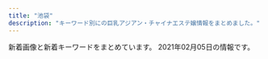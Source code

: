```yaml
---
title: "池袋"
description: "キーワード別にの巨乳アジアン・チャイナエステ嬢情報をまとめました。"
---
```


新着画像と新着キーワードをまとめています。
2021年02月05日の情報です。

<DmmAffiliateIns />
<KeywordTable
  shops={
    [
    {
        "keywords": {
            "83": 3,
            "86": 1,
            "82": 1,
            "85": 2,
            "84": 2,
            "88": 1,
            "C": 19,
            "87": 1
        },
        "name": "\u30a2\u30ef\u56fd\u515a",
        "url": "http://awakoku.net/",
        "img_links": [
            "http://awakoku.net/girls/mina2.jpg",
            "http://awakoku.net/girls/nagisa2.jpg",
            "http://awakoku.net/girls/misaki2.jpg",
            "http://awakoku.net/girls/misaki1.jpg",
            "http://awakoku.net/girls/yumi.jpg",
            "http://awakoku.net/image/pickup.jpg",
            "http://awakoku.net/girls/yuri1.jpg",
            "http://awakoku.net/girls/kana2.jpg",
            "http://awakoku.net/girls/yuri2.jpg",
            "http://awakoku.net/girls/hana1.jpg",
            "http://awakoku.net/girls/noimage.jpg",
            "http://awakoku.net/girls/nana2.jpg",
            "http://awakoku.net/girls/mina1.jpg",
            "http://awakoku.net/girls/nagisa1.jpg",
            "http://awakoku.net/girls/nana1.jpg",
            "http://awakoku.net/girls/kana1.jpg",
            "http://manpuku-web2.sakura.ne.jp/awakoku/image/header.jpg",
            "http://awakoku.net/girls/hana2.jpg",
            "http://awakoku.net/girls/ami1.jpg"
        ],
        "station": "JR\u6c60\u888b\u99c5\u897f\u53e3"
    },
    {
        "keywords": {
            "86": 7,
            "88": 2,
            "D": 7,
            "84": 1,
            "87": 8,
            "C": 10
        },
        "url": "http://es-manzokudou.com/",
        "img_links": [
            "http://es-manzokudou.com/images/index_30.jpg",
            "http://es-manzokudou.com/images/index_06.jpg",
            "http://es-manzokudou.com/images/info_05.png",
            "http://es-manzokudou.com/uploads/13ab049cc45dea80b43d33b6b7108f00.jpg",
            "http://es-manzokudou.com/uploads/275d5f397baa63db8424c86d5d6237cf.jpg",
            "http://es-manzokudou.com/images/interior_10.jpg",
            "http://es-manzokudou.com/images/service_09.jpg",
            "http://es-manzokudou.com/images/index_27.jpg",
            "http://es-manzokudou.com/images/index_21.jpg",
            "http://es-manzokudou.com/images/index_13.jpg",
            "http://es-manzokudou.com/uploads/7b043aa15c9a9920550a2b92ec6be546.jpg",
            "http://es-manzokudou.com/images/index_28.jpg",
            "http://es-manzokudou.com/uploads/f66d763bd48ac5f51969e4311ac7af5c.jpg",
            "http://es-manzokudou.com/images/girls_11.jpg",
            "http://es-manzokudou.com/uploads/de54f16df04e0df8ae07ab990b8c9fd2.jpg",
            "http://es-manzokudou.com/uploads/b7f36d45469210b381ecb79a0e05a347.jpg",
            "http://es-manzokudou.com/uploads/8a1fb58d0b110680c2356994ca8efb25.jpg",
            "http://es-manzokudou.com/uploads/dedff2c11ab7aaa841a9cf2747a8406c.jpg",
            "http://es-manzokudou.com/uploads/200f500725d3f15233d981ad9b5e6b9a.jpg",
            "http://es-manzokudou.com/uploads/62c2e989f1be95fc8e01be85b464d514.jpg",
            "http://es-manzokudou.com/images/index_04.jpg",
            "http://es-manzokudou.com/images/index_19.jpg",
            "http://es-manzokudou.com/uploads/0796672f7c59948334658998a3c55cdb.jpg",
            "http://es-manzokudou.com/images/info_09.png",
            "http://es-manzokudou.com/uploads/36735dc9d436a790f344c57635a3a44f.jpg",
            "http://es-manzokudou.com/images/index_23.jpg",
            "http://es-manzokudou.com/uploads/848e0db3804d1d3c823537204d67f5aa.jpg",
            "http://es-manzokudou.com/images/info_01.png",
            "http://es-manzokudou.com/uploads/da9811a4171f2ec42d7c9a8567e79d8c.jpg",
            "http://es-manzokudou.com/uploads/d89fe15ae91cbe6757df76651ba2bafb.jpg",
            "http://es-manzokudou.com/uploads/59a8a61377564fb64b48427e84e4243f.jpg",
            "http://es-manzokudou.com/uploads/6eeb47bf176bb33d310cc4b85e6877cd.jpg",
            "http://es-manzokudou.com/images/index_05.jpg",
            "http://es-manzokudou.com/uploads/9f77b9b12f9cf11fcb013974ba368064.jpg",
            "http://es-manzokudou.com/uploads/1e5aff376576a255098bc7597386a028.jpg",
            "http://es-manzokudou.com/uploads/8ec0af3b4889c07ab76ccbed51b2b813.jpg",
            "http://es-manzokudou.com/images/index_16.jpg",
            "http://es-manzokudou.com/uploads/0d826c16062de1388c242e2f77eb7cd6.jpg",
            "http://es-manzokudou.com/images/info_02.png",
            "http://es-manzokudou.com/images/index_07.jpg",
            "http://es-manzokudou.com/uploads/0b1795e88117182a477ab05f88143541.jpg",
            "http://www.cmfm2.jp/images/over_thumb_l.png",
            "http://es-manzokudou.com/uploads/ce9c20b274548d8d7fc88ffba3feb6b8.jpg",
            "http://es-manzokudou.com/uploads/e29aa67ee54566513e4e34114bfdc7b9.jpg",
            "http://es-manzokudou.com/uploads/d0fdd8f6b16eaf7d5013c7d285fed2e3.jpg",
            "http://es-manzokudou.com/images/link_09.jpg",
            "http://es-manzokudou.com/images/info_04.png",
            "http://es-manzokudou.com/images/index_09.jpg",
            "http://es-manzokudou.com/uploads/6d01aeb80d9d599f91829439c8d1cce9.jpg",
            "http://es-manzokudou.com/images/index_22.jpg",
            "http://es-manzokudou.com/images/interior_09.jpg",
            "http://es-manzokudou.com/images/index_31.jpg",
            "http://es-manzokudou.com/uploads/4a9bc6863322924a09070162269c7415.jpg",
            "http://es-manzokudou.com/images/index_24.jpg",
            "http://es-manzokudou.com/uploads/33e3f16ac4ad0cce4991bcbf73f4ed57.jpg",
            "http://es-manzokudou.com/images/index_03.jpg",
            "http://es-manzokudou.com/images/index_11.jpg",
            "http://es-manzokudou.com/images/service_10.jpg",
            "http://es-manzokudou.com/uploads/e0558d7d118d3983ed620237423a6a17.jpg",
            "http://es-manzokudou.com/uploads/4638ddb6f986a671b148647ba616100a.jpg",
            "http://es-manzokudou.com/uploads/40fc21d31595f51aaf89793b1f68617b.jpg",
            "http://es-manzokudou.com/uploads/c7f77c3ead6ef13dab668a39ed78609c.jpg",
            "http://es-manzokudou.com/uploads/efbc511fca65f9baeae51ee52426cc0e.jpg",
            "http://es-manzokudou.com/images/index_14.jpg",
            "http://es-manzokudou.com/images/info_07.png",
            "http://es-manzokudou.com/uploads/c92c85411d427aeda4e82379f413bfc5.jpg",
            "http://es-manzokudou.com/images/girls_09.jpg",
            "http://es-manzokudou.com/images/index_29.jpg",
            "http://es-manzokudou.com/images/index_15.jpg",
            "http://es-manzokudou.com/images/index_17.jpg",
            "http://es-manzokudou.com/uploads/88aa8f906b0332cb40ad4429c8e7b758.jpg",
            "http://es-manzokudou.com/uploads/7284e4ffc051cbb8c074a8c30390ce68.jpg",
            "http://es-manzokudou.com/images/index_02.jpg",
            "http://es-manzokudou.com/uploads/209ba11412c2c128b5dfbdb8cfef6faa.jpg",
            "http://es-manzokudou.com/images/index_01.jpg",
            "http://es-manzokudou.com/uploads/801bf12e5eb5d7775a0d06c4314059a8.jpg",
            "http://es-manzokudou.com/images/index_08.jpg",
            "http://es-manzokudou.com/uploads/356177edff3d3b7efc4a77022debc8aa.jpg",
            "http://es-manzokudou.com/uploads/b3126b220ec550d17cf3d4ceaa0d5f91.jpg",
            "http://es-manzokudou.com/uploads/d71f74498ca17396d022ba9a4df966f3.jpg"
        ],
        "station": "JR\u6c60\u888b\u99c5\u6771\u53e3",
        "name": "\u6e80\u8db3\u5802"
    },
    {
        "keywords": {
            "86": 14,
            "87": 8,
            "E": 3,
            "C": 25,
            "D": 11
        },
        "img_links": [
            "http://www.yurari-massage.work/img/m50.jpg",
            "http://www.yurari-massage.work/img/st25.jpg",
            "http://www.yurari-massage.work/img/m30.jpg",
            "http://www.yurari-massage.work/img/st07.jpg",
            "http://www.yurari-massage.work/img/r9.jpg",
            "http://www.yurari-massage.work/img/m4.jpg",
            "http://www.yurari-massage.work/img/m60.jpg",
            "http://www.yurari-massage.work/img/st11.jpg",
            "http://www.yurari-massage.work/img/m20.jpg",
            "http://www.yurari-massage.work/img/sta21.jpg",
            "http://www.yurari-massage.work/img/sta25.jpg",
            "http://www.yurari-massage.work/img/m10.jpg",
            "http://www.yurari-massage.work/img/m6.jpg",
            "http://www.yurari-massage.work/img/st026.jpg",
            "http://www.yurari-massage.work/img/m5.jpg",
            "http://www.yurari-massage.work/img/sta4.jpg",
            "http://www.yurari-massage.work/img/sta27.jpg",
            "http://www.yurari-massage.work/img/sta7.jpg",
            "http://www.yurari-massage.work/img/sta22.jpg",
            "http://www.yurari-massage.work/img/m1.jpg",
            "http://www.yurari-massage.work/img/st27.jpg",
            "http://www.yurari-massage.work/img/mobile.png",
            "http://www.yurari-massage.work/img/st021.jpg",
            "http://www.yurari-massage.work/img/st22.jpg",
            "http://www.yurari-massage.work/img/st4.jpg",
            "http://www.yurari-massage.work/img/m3.jpg",
            "http://www.yurari-massage.work/img/nos.jpg",
            "http://www.yurari-massage.work/img/st19.jpg",
            "http://www.yurari-massage.work/img/sta26.jpg",
            "http://www.yurari-massage.work/img/m2.jpg",
            "http://www.yurari-massage.work/img/st022.jpg",
            "http://www.yurari-massage.work/img/m40.jpg",
            "http://www.yurari-massage.work/img/st21.jpg",
            "http://www.yurari-massage.work/img/st027.jpg",
            "http://www.yurari-massage.work/img/head.jpg",
            "http://www.yurari-massage.work/img/campian.jpg",
            "http://www.yurari-massage.work/img/st26.jpg",
            "http://www.yurari-massage.work/img/st7.jpg",
            "http://www.yurari-massage.work/img/st17.jpg",
            "http://www.yurari-massage.work/img/st017.jpg"
        ],
        "name": "\u3086\u3089\u308a",
        "url": "http://www.yurari-massage.work/",
        "station": "JR\u6c60\u888b\u99c5\u897f\u53e3(\u5317)"
    },
    {
        "station": "JR\u6c60\u888b\u99c5\u6771\u53e3",
        "img_links": [
            "http://hanamizuki.jpn.cm/images/s_news.png",
            "http://hanamizuki.jpn.cm/photos/sites/43/2017/11/2017110204162215.jpg",
            "http://hanamizuki.jpn.cm/photos/sites/43/2019/12/2019122511054178.jpg",
            "http://hanamizuki.jpn.cm/images/room3.jpg",
            "http://hanamizuki.jpn.cm/images/room4.jpg",
            "http://hanamizuki.jpn.cm/photos/sites/43/2019/12/2019122511054726.jpg",
            "http://hanamizuki.jpn.cm/images/room2.jpg",
            "http://hanamizuki.jpn.cm/images/room1.jpg",
            "http://hanamizuki.jpn.cm/images/top.png",
            "http://hanamizuki.jpn.cm/images/mobile.png",
            "http://hanamizuki.jpn.cm/images/nbj2.jpg",
            "http://hanamizuki.jpn.cm/images/s_link.png",
            "http://hanamizuki.jpn.cm/images/s_staff.png",
            "http://hanamizuki.jpn.cm/photos/sites/43/2017/11/2017110204161468.jpg",
            "http://hanamizuki.jpn.cm/photos/sites/43/2021/02/2021020211590282.jpg"
        ],
        "keywords": {
            "E": 1,
            "95": 1,
            "H": 2,
            "88": 1,
            "90": 1
        },
        "name": "\u6c34\u6728\u82b1",
        "url": "http://hanamizuki.jpn.cm/"
    },
    {
        "keywords": {},
        "url": "http://whitelover.jpest.net/",
        "name": "\u767d\u3044\u604b\u4eba",
        "img_links": [
            "http://whitelover.jpest.net/uploads//sites/32/2020/12/g2-1.jpg",
            "http://whitelover.jpest.net/uploads//sites/32/2021/01/g3.jpg",
            "http://whitelover.jpest.net/uploads//sites/32/2020/12/g3.jpg",
            "http://whitelover.jpest.net/uploads//sites/32/2020/11/01-1.png",
            "http://whitelover.jpest.net/uploads//sites/32/2020/12/g1.jpg",
            "http://whitelover.jpest.net/uploads//sites/32/2020/11/g1.jpg",
            "http://whitelover.jpest.net/uploads//sites/32/2020/12/g2.jpg",
            "http://whitelover.jpest.net/uploads//sites/32/2020/11/g12.jpg",
            "http://whitelover.jpest.net/uploads//sites/32/2021/01/01-1.jpg",
            "http://whitelover.jpest.net/uploads//sites/32/2020/11/02-1.png",
            "http://whitelover.jpest.net/uploads//sites/32/2021/01/02-1.jpg",
            "http://whitelover.jpest.net/uploads//sites/32/2020/12/g3-1.jpg",
            "http://whitelover.jpest.net/uploads//sites/32/elementor/thumbs/01-1-p1ogql08wi32xlzx2z4yycyqzu4tw84phvnu1lboi8.jpg"
        ],
        "station": "JR\u6c60\u888b\u99c5\u897f\u53e3"
    },
    {
        "url": "http://c-sun2.com/",
        "name": "\u30b9\u30a4\u30fc\u30c8\u30de\u30c3\u30c8",
        "station": "JR\u6c60\u888b\u99c5\u897f\u53e3",
        "keywords": {
            "85": 4,
            "84": 8,
            "83": 10,
            "82": 10,
            "81": 4
        },
        "img_links": [
            "http://c-sun2.com/image/cast/cast_360_2_l.jpg",
            "http://c-sun2.com/img/icon/new.png",
            "http://c-sun2.com/image/cast/cast_466_1_l.jpg",
            "http://c-sun2.com/image/cast/cast_362_2_l.jpg",
            "http://c-sun2.com/image/cast/cast_534_1_l.jpg",
            "http://c-sun2.com/img/topbar_osusume.png",
            "http://c-sun2.com/image/cast/cast_453_2_l.jpg",
            "http://c-sun2.com/image/cast/cast_496_2_l.jpg",
            "http://c-sun2.com/img/header.jpg",
            "http://c-sun2.com/image/cast/cast_390_2_l.jpg",
            "http://c-sun2.com/image/cast/cast_393_1_l.jpg",
            "http://c-sun2.com/image/cast/cast_390_1_l.jpg",
            "http://c-sun2.com/image/cast/cast_326_2_l.jpg",
            "http://c-sun2.com/image/cast/cast_453_1_l.jpg",
            "http://c-sun2.com/image/cast/cast_357_2_l.jpg",
            "http://c-sun2.com/image/shame/192_1_l.jpg",
            "http://c-sun2.com/image/cast/cast_357_1_l.jpg",
            "http://c-sun2.com/image/cast/cast_492_2_l.jpg",
            "http://c-sun2.com/image/cast/cast_466_2_l.jpg",
            "http://c-sun2.com/image/cast/cast_524_2_l.jpg",
            "http://c-sun2.com/image/cast/cast_484_2_l.jpg",
            "http://c-sun2.com/image/cast/cast_471_2_l.jpg",
            "http://c-sun2.com/image/cast/cast_471_1_l.jpg",
            "http://c-sun2.com/image/cast/cast_492_1_l.jpg",
            "http://c-sun2.com/image/cast/cast_393_2_l.jpg",
            "http://c-sun2.com/image/cast/cast_534_2_l.jpg",
            "http://c-sun2.com/img/event/camp3.jpg",
            "http://c-sun2.com/image/cast/cast_360_1_l.jpg",
            "http://c-sun2.com/image/cast/cast_484_1_l.jpg",
            "http://c-sun2.com/image/cast/cast_362_1_l.jpg",
            "http://c-sun2.com/image/cast/cast_473_1_l.jpg",
            "http://c-sun2.com/image/cast/cast_485_2_l.jpg",
            "http://c-sun2.com/img/bar_profile.png",
            "http://c-sun2.com/image/cast/cast_326_1_l.jpg",
            "http://c-sun2.com/image/cast/cast_533_2_l.jpg",
            "http://c-sun2.com/img/bar_grallery.png",
            "http://c-sun2.com/img/bar_therapist.png",
            "http://c-sun2.com/image/cast/cast_524_1_l.jpg",
            "http://c-sun2.com/image/cast/cast_473_2_l.jpg",
            "http://c-sun2.com/image/cast/cast_580_1_l.jpg",
            "http://c-sun2.com/image/cast/cast_496_1_l.jpg",
            "http://c-sun2.com/img/topbar_camp.png",
            "http://c-sun2.com/image/cast/cast_485_1_l.jpg",
            "http://c-sun2.com/img/topbar_news.png",
            "http://c-sun2.com/image/cast/cast_533_1_l.jpg"
        ]
    },
    {
        "img_links": [
            "http://monaliza.xyz/images/index_c3.jpg",
            "http://monaliza.xyz/images/mobile.jpg",
            "http://monaliza.xyz/images/r02.jpg",
            "http://monaliza.xyz/images/aoyi.jpg",
            "http://monaliza.xyz/images/r01.jpg",
            "http://monaliza.xyz/images/gallery_image01b.jpg",
            "http://monaliza.xyz/images/r03.jpg",
            "http://monaliza.xyz/images/top.jpg",
            "http://monaliza.xyz/images/index_c1.jpg",
            "http://monaliza.xyz/images/g7.jpg",
            "http://monaliza.xyz/images/index_c2.jpg",
            "http://monaliza.xyz/images/g6.jpg",
            "http://monaliza.xyz/images/g4.jpg",
            "http://monaliza.xyz/images/yuki.jpg",
            "http://monaliza.xyz/images/r04.jpg"
        ],
        "station": "JR\u6c60\u888b\u99c5\u897f\u53e3",
        "name": "MONA\u30fbLIZA \u30e2\u30ca\u30fb\u30ea\u30b6",
        "url": "http://monaliza.xyz/",
        "keywords": {
            "C": 8
        }
    },
    {
        "name": "New RELAX TIME",
        "station": "JR\u6c60\u888b\u99c5\u897f\u53e3(\u5317)",
        "url": "https://www.relax-es.net/",
        "keywords": {
            "D": 64,
            "F": 41,
            "E": 87,
            "89": 72,
            "87": 31,
            "C": 34,
            "90": 13,
            "88": 78
        },
        "img_links": [
            "https://www.relax-es.net/w160-p400/img/uploadfile/imgpc01601602890.jpg",
            "https://www.relax-es.net/img/icon/new.png",
            "https://www.relax-es.net/img/uploadfile/imgpc01601602970.jpg",
            "https://www.relax-es.net/w160-p400/img/uploadfile/imgpc01601602970.jpg",
            "https://www.relax-es.net/img/uploadfile/imgpc01608535915.jpg",
            "https://www.relax-es.net/img/num1.png",
            "https://www.relax-es.net/img/syscard.png",
            "https://www.relax-es.net/w160-p400/img/uploadfile/imgpc01601602188.jpg",
            "https://www.relax-es.net/img/uploadfile/imgpc01601942092.jpg",
            "https://www.relax-es.net/img/uploadfile/imgpc01601601975.jpg",
            "https://www.relax-es.net/img/num5.png",
            "https://www.relax-es.net/img/uploadfile/imgpc01608535783.jpg",
            "https://www.relax-es.net/img/bana07.jpg",
            "https://www.relax-es.net/img/uploadfile/imgpc01601602890.jpg",
            "https://www.relax-es.net/w160-p400/img/uploadfile/imgpc01601942105.jpg",
            "https://www.relax-es.net/img/uploadfile/imgpc01601942165.jpg",
            "https://www.relax-es.net/w160-p400/img/uploadfile/imgpc01601602761.jpg",
            "https://www.relax-es.net/w200-p300/img/uploadfile/imgpc01601602269.jpg",
            "https://www.relax-es.net/w160-p400/img/uploadfile/imgpc01608535716.jpg",
            "https://www.relax-es.net/img/num3.png",
            "https://www.relax-es.net/img/uploadfile/img_1601600792.jpg",
            "https://www.relax-es.net/img/num4.png",
            "https://www.relax-es.net/w230-p230/img/uploadfile/img_1601600792.jpg",
            "https://www.relax-es.net/w160-p400/img/uploadfile/imgpc01601602443.jpg",
            "https://www.relax-es.net/w160-p400/img/uploadfile/imgpc01601602326.jpg",
            "https://www.relax-es.net/w160-p400/img/uploadfile/imgpc01608535915.jpg",
            "https://www.relax-es.net/img/uploadfile/imgpc01601602761.jpg",
            "https://www.relax-es.net/img/companioncoment.png",
            "https://www.relax-es.net/img/kantan.jpg",
            "https://www.relax-es.net/w200-p300/img/uploadfile/imgpc01601601781.jpg",
            "https://www.relax-es.net/w160-p400/img/uploadfile/imgpc01601602269.jpg",
            "https://www.relax-es.net/img/bana04.jpg",
            "https://www.relax-es.net/w160-p400/img/uploadfile/imgpc01601603008.jpg",
            "https://www.relax-es.net/w160-p400/img/uploadfile/imgpc01608535826.jpg",
            "https://www.relax-es.net/w200-p300/img/uploadfile/imgpc01601602188.jpg",
            "https://www.relax-es.net/img/bana10.jpg",
            "https://www.relax-es.net/w160-p400/img/uploadfile/imgpc01601602016.jpg",
            "https://www.relax-es.net/w200-p300/img/uploadfile/imgpc01608535915.jpg",
            "https://www.relax-es.net/w160-p400/img/uploadfile/imgpc01601942142.jpg",
            "https://www.relax-es.net/w160-p400/img/uploadfile/imgpc01601601975.jpg",
            "https://www.relax-es.net/w160-p400/img/uploadfile/imgpc01601942165.jpg",
            "https://www.relax-es.net/w300-p200/img/uploadfile/imgpc01601602761.jpg",
            "https://www.relax-es.net/img/area.jpg",
            "https://www.relax-es.net/w160-p400/img/uploadfile/imgpc01601602676.jpg",
            "https://www.relax-es.net/w160-p400/img/uploadfile/imgpc01608535783.jpg",
            "https://www.relax-es.net/img/uploadfile/1601603998.png",
            "https://www.relax-es.net/img/uploadfile/imgpc01601942105.jpg",
            "https://www.relax-es.net/img/uploadfile/imgpc01601601781.jpg",
            "https://www.relax-es.net/img/uploadfile/imgpc01608535716.jpg",
            "https://www.relax-es.net/img/num2.png",
            "https://www.relax-es.net/img/uploadfile/imgpc01601602269.jpg",
            "https://www.relax-es.net/w200-p300/img/uploadfile/imgpc01601601975.jpg",
            "https://www.relax-es.net/w160-p400/img/uploadfile/imgpc01601601781.jpg",
            "https://www.relax-es.net/w200-p300/img/uploadfile/imgpc01601602443.jpg",
            "https://www.relax-es.net/img/uploadfile/img_1601600707.jpg",
            "https://www.relax-es.net/img/uploadfile/imgpc01601942123.jpg",
            "https://www.relax-es.net/w160-p400/img/uploadfile/imgpc01601942092.jpg",
            "https://www.relax-es.net/w160-p400/img/uploadfile/imgpc01601942123.jpg",
            "https://www.relax-es.net/w200-p300/img/uploadfile/imgpc01601602890.jpg",
            "https://www.relax-es.net/img/uploadfile/imgpc01601602676.jpg",
            "https://www.relax-es.net/img/bana01.jpg",
            "https://www.relax-es.net/img/bana02.jpg",
            "https://www.relax-es.net/img/uploadfile/imgpc01601602188.jpg",
            "https://www.relax-es.net/w160-p400/img/uploadfile/imgpc01601602403.jpg",
            "https://www.relax-es.net/img/bana03.jpg",
            "https://www.relax-es.net/img/uploadfile/imgpc01601602443.jpg",
            "https://www.relax-es.net/img/uploadfile/imgpc01601603008.jpg",
            "https://www.relax-es.net/img/bana05.jpg",
            "https://www.relax-es.net/w200-p300/img/uploadfile/imgpc01601602761.jpg",
            "https://www.relax-es.net/img/shop.jpg",
            "https://www.relax-es.net/w300-p200/img/uploadfile/imgpc01601942105.jpg"
        ]
    },
    {
        "img_links": [
            "http://www.i-rlx.info/images/index_14.jpg",
            "http://www.i-rlx.info/i/girl/04.jpg",
            "http://www.i-rlx.info/images/index_12.jpg",
            "http://www.i-rlx.info/i/room/r01.jpg",
            "http://www.i-rlx.info/images/upload/bc0752fe4e53b8c6.jpg",
            "http://www.i-rlx.info/images/index_13.jpg",
            "http://www.i-rlx.info/images/upload/bb2bfea87a6127cc.jpg",
            "http://www.i-rlx.info/images/index_11.jpg",
            "http://www.i-rlx.info/images/index_20.jpg",
            "http://www.i-rlx.info/girl/04.jpg",
            "http://www.i-rlx.info/images/upload/thumb/22c78aefa047b678.jpg",
            "http://www.i-rlx.info/images/info_16.jpg",
            "http://www.i-rlx.info/images/upload/thumb/eeb5d9caa554018e.jpg",
            "http://www.i-rlx.info/images/index_37.jpg",
            "http://www.i-rlx.info/images/index_39.jpg",
            "http://www.i-rlx.info/images/index_17.jpg",
            "http://www.i-rlx.info/images/upload/thumb/3a57edcf235cfd8e.jpg",
            "http://www.i-rlx.info/images/index_23.jpg",
            "http://www.i-rlx.info/images/upload/thumb/bb2bfea87a6127cc.jpg",
            "http://www.i-rlx.info/images/info.jpg",
            "http://www.i-rlx.info/images/index_22.jpg",
            "http://www.i-rlx.info/images/index_01.jpg",
            "http://www.i-rlx.info/girl/018.jpg",
            "http://www.i-rlx.info/images/index_31.jpg",
            "http://www.i-rlx.info/images/upload/b0bbe23232bed8aa.jpg",
            "http://www.i-rlx.info/images/upload/3a57edcf235cfd8e.jpg",
            "http://www.i-rlx.info/images/index_30.jpg",
            "http://www.i-rlx.info/images/upload/22c78aefa047b678.jpg",
            "http://www.i-rlx.info/images/index_35_01.jpg",
            "http://www.i-rlx.info/images/index_08.jpg",
            "http://www.i-rlx.info/images/upload/0192d005c5f424ba.jpg",
            "http://www.i-rlx.info/images/upload/thumb/95e8548329763630.jpg",
            "http://www.i-rlx.info/girl/07.jpg",
            "http://www.i-rlx.info/images/index_10.jpg",
            "http://www.i-rlx.info/i/girl/01.jpg",
            "http://www.i-rlx.info/i/girl/02.jpg",
            "http://www.i-rlx.info/images/rec.jpg",
            "http://www.i-rlx.info/images/upload/549fe7e03db1e8fc.jpg",
            "http://www.i-rlx.info/images/index_21.jpg",
            "http://www.i-rlx.info/images/index_04.jpg",
            "http://www.i-rlx.info/images/index_34.jpg",
            "http://www.i-rlx.info/images/upload/thumb/19b76df66faf0b12.jpg",
            "http://www.i-rlx.info/images/upload/9e42414005a99f48.jpg",
            "http://www.i-rlx.info/images/upload/thumb/4d0e657eefdddf42.jpg",
            "http://www.i-rlx.info/images/upload/thumb/5f15caf7f272770f.jpg",
            "http://www.i-rlx.info/i/girl/03.jpg",
            "http://www.i-rlx.info/images/index_27.jpg",
            "http://www.i-rlx.info/images/index_33.jpg",
            "http://www.i-rlx.info/images/upload/7b4c8b9d49e714ee.jpg",
            "http://www.i-rlx.info/images/index_03.jpg",
            "http://www.i-rlx.info/images/upload/d9467bde93e01a59.jpg",
            "http://www.i-rlx.info/images/index_19.jpg",
            "http://www.i-rlx.info/images/index_07.jpg",
            "http://www.i-rlx.info/images/upload/bb8a47bc98c64e87.jpg",
            "http://www.i-rlx.info/girl/01.jpg",
            "http://www.i-rlx.info/images/upload/thumb/b0bbe23232bed8aa.jpg",
            "http://www.i-rlx.info/images/index_15.jpg",
            "http://www.i-rlx.info/images/index_28.jpg",
            "http://www.i-rlx.info/images/index_09.jpg",
            "http://www.i-rlx.info/images/upload/thumb/ac8e7ec3ac179feb.jpg",
            "http://www.i-rlx.info/images/upload/5f15caf7f272770f.jpg",
            "http://www.i-rlx.info/i/room/r02.jpg",
            "http://www.i-rlx.info/i/room/r03.jpg",
            "http://www.i-rlx.info/images/index_06.jpg",
            "http://www.i-rlx.info/images/upload/95e8548329763630.jpg",
            "http://www.i-rlx.info/images/upload/thumb/7d800b2f3fde617b.jpg",
            "http://www.i-rlx.info/images/upload/eeb5d9caa554018e.jpg",
            "http://www.i-rlx.info/images/upload/ac8e7ec3ac179feb.jpg",
            "http://www.i-rlx.info/images/upload/thumb/dc8f1b616e622b2a.jpg",
            "http://www.i-rlx.info/girl/06.jpg",
            "http://www.i-rlx.info/images/index_18.jpg",
            "http://www.i-rlx.info/images/upload/thumb/bb8a47bc98c64e87.jpg",
            "http://www.i-rlx.info/images/index_24.jpg",
            "http://www.i-rlx.info/i/girl/05.jpg",
            "http://www.i-rlx.info/i/room/r04.jpg",
            "http://www.i-rlx.info/girl/08.jpg",
            "http://www.i-rlx.info/images/staff_16.jpg",
            "http://www.i-rlx.info/girl/02.jpg",
            "http://www.i-rlx.info/images/index_02.jpg",
            "http://www.i-rlx.info/images/index_26.jpg",
            "http://www.i-rlx.info/images/sub_21.jpg",
            "http://www.i-rlx.info/images/rec_16.jpg",
            "http://www.i-rlx.info/images/upload/4d0e657eefdddf42.jpg",
            "http://www.i-rlx.info/images/upload/thumb/bc0752fe4e53b8c6.jpg",
            "http://www.i-rlx.info/images/index_36.jpg",
            "http://www.i-rlx.info/images/upload/thumb/7b4c8b9d49e714ee.jpg",
            "http://www.i-rlx.info/images/upload/dc8f1b616e622b2a.jpg",
            "http://www.i-rlx.info/images/index_29.jpg",
            "http://www.i-rlx.info/images/upload/thumb/549fe7e03db1e8fc.jpg",
            "http://www.i-rlx.info/images/upload/thumb/9e42414005a99f48.jpg",
            "http://www.i-rlx.info/images/upload/thumb/d9467bde93e01a59.jpg",
            "http://www.i-rlx.info/images/03.jpg",
            "http://www.i-rlx.info/girl/017.jpg",
            "http://www.i-rlx.info/images/sub_18.jpg",
            "http://www.i-rlx.info/girl/05.jpg",
            "http://www.i-rlx.info/images/upload/19b76df66faf0b12.jpg",
            "http://www.i-rlx.info/images/upload/thumb/0192d005c5f424ba.jpg",
            "http://www.i-rlx.info/images/upload/7d800b2f3fde617b.jpg"
        ],
        "url": "http://www.i-rlx.info/",
        "station": "JR\u6c60\u888b\u99c5\u897f\u53e3(\u5317)",
        "keywords": {
            "82": 2,
            "E": 1,
            "D": 4,
            "85": 10,
            "88": 1,
            "87": 1,
            "89": 3,
            "86": 2,
            "C": 20
        },
        "name": "\u30b7\u30e3\u30fc\u30ed\u30c3\u30c8\u59eb"
    },
    {
        "url": "https://www.pinktouch.tokyo/",
        "keywords": {
            "C": 27,
            "82": 25
        },
        "station": "JR\u6c60\u888b\u99c5\u897f\u53e3(\u5317)",
        "img_links": [
            "https://www.pinktouch.tokyo/img/bana02.jpg",
            "https://www.pinktouch.tokyo/img/uploadfile/imgpc01611533111.jpg",
            "https://www.pinktouch.tokyo/img/recriut.jpg",
            "https://www.pinktouch.tokyo/img/uploadfile/img_1611214419.jpg",
            "https://www.pinktouch.tokyo/img/bana03.jpg",
            "https://www.pinktouch.tokyo/img/uploadfile/imgpc21611533111.jpg",
            "https://www.pinktouch.tokyo//img/uploadfile/img_1611214733.jpg",
            "https://www.pinktouch.tokyo/img/uploadfile/img_1611214733.jpg",
            "https://www.pinktouch.tokyo/img/uploadfile/img_1611212471.jpg",
            "https://www.pinktouch.tokyo/img/uploadfile/imgpc11611533111.jpg",
            "https://www.pinktouch.tokyo/img/s/s_tel.jpg",
            "https://www.pinktouch.tokyo/img/bana01.png",
            "https://www.pinktouch.tokyo/img/uploadfile/img_1611210940.jpg",
            "https://www.pinktouch.tokyo/img/icon/new.png"
        ],
        "name": "\u3074\u3093\u304f\u305f\u3063\u3061"
    },
    {
        "name": "CoCo8 \u30b3\u30b3\u30a8\u30a4\u30c8",
        "keywords": {},
        "url": "http://www.coco-8.jp/",
        "station": "JR\u6c60\u888b\u99c5\u897f\u53e3",
        "img_links": []
    },
    {
        "station": "JR\u6c60\u888b\u99c5\u6771\u53e3",
        "url": "http://iris.iest.info/",
        "keywords": {
            "85": 6,
            "D": 24,
            "86": 6,
            "E": 6,
            "C": 13,
            "87": 18
        },
        "name": "\u30b9\u30de\u30a4\u30eb",
        "img_links": [
            "http://iris.iest.info/images/mobile.jpg",
            "http://iris.iest.info/images/s_staff.png",
            "http://iris.iest.info/images/room1.jpg",
            "http://iris.iest.info/images/info.jpg",
            "http://iris.iest.info/images/top.png",
            "http://iris.iest.info/photos/sites/94/2020/12/2020120606003039.jpg",
            "http://iris.iest.info/photos/sites/94/2020/12/2020120606002910.jpg",
            "http://iris.iest.info/photos/sites/94/2020/12/2020120606002961.jpg",
            "http://iris.iest.info/photos/sites/94/2020/12/2020120606092378.jpg",
            "http://iris.iest.info/images/s_link.png",
            "http://iris.iest.info/images/s_pick.png",
            "http://iris.iest.info/photos/sites/94/2020/12/2020120606003195.jpg",
            "http://iris.iest.info/images/room2.jpg",
            "http://iris.iest.info/photos/sites/94/2020/12/202012060604323.jpg",
            "http://iris.iest.info/images/room4.jpg",
            "http://iris.iest.info/images/s_news.png",
            "http://iris.iest.info/images/room3.jpg"
        ]
    },
    {
        "img_links": [
            "http://tsukinokoi.com/img/staff/154673852166026500.jpg",
            "http://tsukinokoi.com/images/bar_staff.png",
            "http://tsukinokoi.com/img/staff/155818741107218300.jpg",
            "http://tsukinokoi.com/images/bar_gallery.png",
            "http://tsukinokoi.com/img/staff/155204782386136400.jpg",
            "http://tsukinokoi.com/img/staff/144652745411466600.jpg",
            "http://tsukinokoi.com/images/news1.png",
            "http://tsukinokoi.com/img/staff/151584629124140300.jpg",
            "http://tsukinokoi.com/img/staff/142919725579809100.png",
            "http://tsukinokoi.com/img/staff/160622584020640000.jpg",
            "http://tsukinokoi.com/img/staff/148256052554824000.jpg",
            "http://tsukinokoi.com/images/pickupGirl2014.png",
            "http://tsukinokoi.com/images/event/2020/m02.png",
            "http://tsukinokoi.com/img/staff/155611310658540500.jpg",
            "http://tsukinokoi.com/img/staff/148073918839938900.jpg",
            "http://tsukinokoi.com/images/QRcode.png",
            "http://tsukinokoi.com/images/bar_top.png",
            "http://tsukinokoi.com/images/news3.png",
            "http://tsukinokoi.com/img/staff/152008703796356600.jpg",
            "http://tsukinokoi.com/img/staff/148586605222864500.jpg",
            "http://tsukinokoi.com/img/staff/153079932824200700.jpg",
            "http://tsukinokoi.com/img/staff/148586605226742500.jpg"
        ],
        "station": "JR\u6c60\u888b\u99c5\u897f\u53e3",
        "keywords": {
            "\u30bb\u30af\u30b7\u30fc": 1
        },
        "name": "\u6708\u306e\u604b",
        "url": "http://tsukinokoi.com/"
    },
    {
        "station": "JR\u6c60\u888b\u99c5\u897f\u53e3",
        "keywords": {},
        "url": "http://suiteroom.este88.com/",
        "name": "For You",
        "img_links": [
            "http://suiteroom.este88.com/images/riri1.jpg",
            "http://suiteroom.este88.com/images/sp01.jpg",
            "http://suiteroom.este88.com/images/yumi1.jpg",
            "http://suiteroom.este88.com/images/sp02.jpg",
            "http://suiteroom.este88.com/images/mai1.jpg",
            "http://suiteroom.este88.com/images/topnews.png",
            "http://suiteroom.este88.com/images/sp03.jpg",
            "http://suiteroom.este88.com/images/nana1.jpg",
            "http://suiteroom.este88.com/images/mika1.jpg",
            "http://suiteroom.este88.com/images/yuki1.jpg",
            "http://suiteroom.este88.com/images/top-kpbar.png",
            "http://suiteroom.este88.com/images/ai1.jpg",
            "http://suiteroom.este88.com/images/yuri1.jpg",
            "http://suiteroom.este88.com/images/topbar.png",
            "http://suiteroom.este88.com/images/therapist-bar.png",
            "http://suiteroom.este88.com/images/koko1.jpg",
            "http://suiteroom.este88.com/images/topinfo.png",
            "http://suiteroom.este88.com/images/kina1.jpg"
        ]
    },
    {
        "url": "http://mangetsudou.tyo.cm/",
        "name": "\u6e80\u6708\u5802",
        "keywords": {
            "84": 4,
            "C": 18,
            "83": 2,
            "D": 2,
            "80": 2
        },
        "img_links": [
            "http://mangetsudou.tyo.cm/images/s_staff.jpg",
            "http://mangetsudou.tyo.cm/images/s_link.jpg",
            "http://mangetsudou.tyo.cm/photos/sites/90/2019/12/2019122604250975.jpg",
            "http://mangetsudou.tyo.cm/images/pick.jpg",
            "http://mangetsudou.tyo.cm/images/top.jpg",
            "http://mangetsudou.tyo.cm/photos/sites/90/2019/12/2019122604250927.jpg",
            "http://mangetsudou.tyo.cm/photos/sites/90/2019/12/2019122604555915.jpg",
            "http://mangetsudou.tyo.cm/images/news.jpg",
            "http://mangetsudou.tyo.cm/images/news3.jpg",
            "http://mangetsudou.tyo.cm/images/room1.jpg",
            "http://mangetsudou.tyo.cm/images/mobile.jpg",
            "http://mangetsudou.tyo.cm/photos/sites/90/2019/12/2019122604283512.jpg",
            "http://mangetsudou.tyo.cm/images/room3.jpg",
            "http://mangetsudou.tyo.cm/images/room4.jpg",
            "http://mangetsudou.tyo.cm/images/room5.jpg",
            "http://mangetsudou.tyo.cm/images/room6.jpg",
            "http://mangetsudou.tyo.cm/images/news1.jpg",
            "http://mangetsudou.tyo.cm/images/room2.jpg"
        ],
        "station": "JR\u6c60\u888b\u99c5\u897f\u53e3"
    },
    {
        "station": "JR\u6c60\u888b\u99c5\u897f\u53e3",
        "img_links": [
            "http://salon-arm.com/staff/emi/01mb.jpg",
            "http://salon-arm.com/staff/ichigo/01.jpg",
            "http://salon-arm.com/img/ttl_tnew.png",
            "http://salon-arm.com/staff/emi/01.jpg",
            "http://salon-arm.com/staff/ichigo/01mb.jpg",
            "http://salon-arm.com/staff/rika/01.jpg",
            "http://salon-arm.com/staff/yuuka/01mb.jpg",
            "http://salon-arm.com/staff/kaori/01.jpg",
            "http://salon-arm.com/staff/ai/01.jpg",
            "http://salon-arm.com/pic/top.png",
            "http://salon-arm.com/staff/mai/01mb.jpg",
            "http://salon-arm.com/pic/head.png",
            "http://salon-arm.com/staff/yuuka/01.jpg",
            "http://salon-arm.com/staff/reina/01mb.jpg",
            "http://salon-arm.com/staff/reina/01.jpg",
            "http://salon-arm.com/img/ttl_staff.png",
            "http://salon-arm.com/staff/ringo/01.jpg",
            "http://salon-arm.com/staff/ai/01mb.jpg",
            "http://salon-arm.com/staff/midori/01mb.jpg",
            "http://salon-arm.com/staff/midori/01.jpg",
            "http://salon-arm.com/staff/mai/01.jpg",
            "http://salon-arm.com/staff/nana/01.jpg",
            "http://salon-arm.com/staff/saya/01mb.jpg",
            "http://salon-arm.com/img/ttl_mobile.png",
            "http://salon-arm.com/img/ttl_line.png",
            "http://salon-arm.com/i/files/homeimg.jpg",
            "http://salon-arm.com/img/ttl_concept.png",
            "http://salon-arm.com/staff/rika/01mb.jpg",
            "http://salon-arm.com/staff/nana/01mb.jpg",
            "http://salon-arm.com/staff/saya/01.jpg",
            "http://salon-arm.com/img/att.jpg",
            "http://salon-arm.com/staff/ringo/01mb.jpg",
            "http://salon-arm.com/staff/kaori/01mb.jpg"
        ],
        "keywords": {
            "C": 21
        },
        "name": "\u30a2\u30ed\u30de\u30ed\u30de\u30f3\u30b9",
        "url": "http://salon-arm.com/"
    },
    {
        "name": "\u82b1\u6c34\u6728",
        "img_links": [
            "http://es-hana.work/images/8.jpg",
            "http://es-hana.work/images/3.jpg",
            "http://es-hana.work/img/miki1.jpg",
            "http://es-hana.work/staff/miki.jpg",
            "http://es-hana.work/images/news.jpg",
            "http://es-hana.work/staff/aya.jpg",
            "http://es-hana.work/images/ac2.jpg",
            "http://es-hana.work/img/yui1.jpg",
            "http://es-hana.work/img/rina1.jpg",
            "http://es-hana.work/images/6.jpg",
            "http://es-hana.work/staff/ai.jpg",
            "http://es-hana.work/images/line.jpg",
            "http://es-hana.work/staff/yui.jpg",
            "http://es-hana.work/images/sys1.jpg",
            "http://es-hana.work/images/1.jpg",
            "http://es-hana.work/staff/yuna.jpg",
            "http://es-hana.work/images/2.jpg",
            "http://es-hana.work/images/int.jpg",
            "http://es-hana.work/staff/haruka.jpg",
            "http://es-hana.work/staff/rina.jpg",
            "http://es-hana.work/img/nana1.jpg",
            "http://es-hana.work/images/tg.jpg",
            "http://es-hana.work/staff/nana.jpg",
            "http://es-hana.work/images/sys2.jpg",
            "http://es-hana.work/images/5.jpg",
            "http://es-hana.work/images/ac1.jpg",
            "http://es-hana.work/img/aya1.jpg",
            "http://es-hana.work/images/staff_t.jpg",
            "http://es-hana.work/images/7.jpg",
            "http://es-hana.work/img/ai1.jpg",
            "http://es-hana.work/images/head.jpg",
            "http://es-hana.work/img/haruka1.jpg",
            "http://es-hana.work/images/interior_t.jpg"
        ],
        "keywords": {},
        "url": "http://es-hana.work/",
        "station": "JR\u6c60\u888b\u99c5\u897f\u53e3(\u5317)"
    },
    {
        "station": "JR\u6c60\u888b\u99c5\u897f\u53e3",
        "keywords": {},
        "img_links": [
            "http://new-paradise.net/images/honoka.jpg",
            "http://new-paradise.net/images/g0.jpg",
            "http://new-paradise.net/images/a7.jpg",
            "http://new-paradise.net/images/kiki02.jpg",
            "http://new-paradise.net/images/a2.jpg",
            "http://new-paradise.net/images/up.png",
            "http://new-paradise.net/images/a1.jpg",
            "http://new-paradise.net/images/kiki.jpg",
            "http://new-paradise.net/images/a6.jpg",
            "http://new-paradise.net/images/down.png",
            "http://new-paradise.net/images/itigo.jpg",
            "http://new-paradise.net/images/a4.jpg",
            "http://new-paradise.net/images/flash1.jpg",
            "http://new-paradise.net/images/noa.jpg",
            "http://new-paradise.net/images/a5.jpg",
            "http://new-paradise.net/images/kanna02.jpg",
            "http://new-paradise.net/images/misaki01.jpg",
            "http://new-paradise.net/images/mobile.png",
            "http://new-paradise.net/images/info.jpg",
            "http://new-paradise.net/images/misaki02.jpg",
            "http://new-paradise.net/images/a3.jpg",
            "http://new-paradise.net/images/zi_staff.png",
            "http://new-paradise.net/images/r3.jpg"
        ],
        "url": "http://new-paradise.net/",
        "name": "\u5fc3\u30d1\u30e9\u30c0\u30a4\u30b9"
    },
    {
        "name": "\u30cf\u30cb\u30fc\u30d3\u30fc",
        "img_links": [
            "https://honeybee2.com/images_staff/136/041523165620.jpg",
            "https://honeybee2.com/images/img_gallery_06.png",
            "https://honeybee2.com/images_staff/99/110211050217.jpg",
            "https://honeybee2.com/images_staff/150/091115052227.jpg",
            "https://honeybee2.com/images_staff/60/032207120681.jpg",
            "https://honeybee2.com/images/icon_ranking_01.png",
            "https://honeybee2.com/images_staff/142/060611173967.jpg",
            "https://honeybee2.com/images/bnr_468_60.jpg",
            "https://honeybee2.com/images_staff/136/041522461779.jpg",
            "https://honeybee2.com/images/img_info_01.png",
            "https://honeybee2.com/images_staff/134/041314164177.jpg",
            "https://honeybee2.com/images/bnr_88_31.jpg",
            "https://honeybee2.com/images_staff/168/111319171076.jpg",
            "https://honeybee2.com/images/img_gallery_03.png",
            "https://honeybee2.com/images_staff/117/082321050834.jpg",
            "https://honeybee2.com/images_staff/117/082320544428.jpg",
            "https://honeybee2.com/images_staff/134/041314054720.jpg",
            "https://honeybee2.com/images_staff/150/091116274617.jpg",
            "https://honeybee2.com/images_staff/133/041312285087.jpg",
            "https://honeybee2.com/images/vis_profileframe.png",
            "https://honeybee2.com/images/icon_ranking_03.png",
            "https://honeybee2.com/images/bnr_200_40.jpg",
            "https://honeybee2.com/images/img_info_03.png",
            "https://honeybee2.com/images_staff/60/032207115986.jpg",
            "https://honeybee2.com/images/icon_ranking_04.png",
            "https://honeybee2.com/images/bnr_side_card.png",
            "https://honeybee2.com/images/img_info.png",
            "https://honeybee2.com/images_staff/108/040923420669.jpg",
            "https://honeybee2.com/images_staff/137/041722380748.jpg",
            "https://honeybee2.com/images/img_gallery_01.png",
            "https://honeybee2.com/images_staff/59/111000133157.jpg",
            "https://honeybee2.com/images/img_gallery_02.png",
            "https://honeybee2.com/images/img_gallery_04.png",
            "https://honeybee2.com/images_staff/133/032511552539.jpg",
            "https://honeybee2.com/images/icon_class_00.png",
            "https://honeybee2.com/images_staff/137/041723120323.jpg",
            "https://honeybee2.com/images_staff/99/011420365888.jpg",
            "https://honeybee2.com/images_staff/142/060611265633.jpg",
            "https://honeybee2.com/images/icon_ranking_05.png",
            "https://honeybee2.com/images/pagetop_off.png",
            "https://honeybee2.com/images_staff/59/111000015721.jpg",
            "https://honeybee2.com/images/no_image.jpg",
            "https://honeybee2.com/images/icon_ranking_02.png",
            "https://honeybee2.com/images/bnr_side_concept.png",
            "https://honeybee2.com/images/btn_back.png",
            "https://honeybee2.com/images/btn_next.png",
            "https://honeybee2.com/images_staff/168/111318504622.jpg",
            "https://honeybee2.com/images/img_gallery_05.png",
            "https://honeybee2.com/images/bnr_160_45.jpg",
            "https://honeybee2.com/images/vis_castframe_01.png",
            "https://honeybee2.com/images/img_info_02.png"
        ],
        "keywords": {
            "85": 98,
            "D": 248,
            "83": 106,
            "84": 249,
            "88": 52,
            "C": 260,
            "82": 56
        },
        "station": "JR\u6c60\u888b\u99c5\u897f\u53e3(\u5317)",
        "url": "https://honeybee2.com/"
    },
    {
        "station": "JR\u6c60\u888b\u99c5\u897f\u53e3",
        "img_links": [
            "http://koi.este.work/t3.jpg",
            "http://koi.este.work/mens-esthe.png",
            "http://koi.este.work/tennai.png",
            "http://koi.este.work/2/uploadimg/1601879728.jpg",
            "http://koi.este.work/tennai3.jpg",
            "http://koi.este.work/up_5_3_0.jpg",
            "http://koi.este.work/tennai2.jpg",
            "http://koi.este.work/b_news.png",
            "http://koi.este.work/top.jpg",
            "http://koi.este.work/2/uploadimg/1577672563.jpg",
            "http://momipara.jp/img/link/momi88.jpg",
            "http://koi.este.work/b_girl.png",
            "http://koi.este.work/2/uploadimg/1565558725.jpg",
            "http://koi.este.work/2/uploadimg/1579481243.jpg",
            "http://koi.este.work/t1.jpg",
            "http://koi.este.work/tennai4.jpg"
        ],
        "keywords": {
            "83": 18,
            "D": 18,
            "C": 12,
            "86": 6,
            "85": 6
        },
        "url": "http://koi.este.work/",
        "name": "\u604b"
    },
    {
        "name": "AromaAngels\uff5e\u6c60\u888b\u30a2\u30ed\u30de\u30a8\u30f3\u30b8\u30a7\u30eb\u30ba\uff5e",
        "station": "JR\u6c60\u888b\u99c5\u897f\u53e3",
        "keywords": {
            "85": 11,
            "86": 7,
            "88": 3,
            "D": 19,
            "83": 4,
            "C": 46,
            "87": 6
        },
        "img_links": [
            "https://www.aroma-angels.net/images/ml_11_1_445.jpg",
            "https://www.aroma-angels.net/images/up_5_15_0.jpg",
            "https://www.aroma-angels.net/asset/img/spacer_gallery.png",
            "https://www.aroma-angels.net/images/ml_11_1_1064.jpg",
            "https://www.aroma-angels.net/images/ml_11_1_882.jpg",
            "https://www.aroma-angels.net/images/mc_1_2_1092.jpg",
            "https://www.aroma-angels.net/asset/img/top2.jpg",
            "https://www.aroma-angels.net/images/up_5_23_0.jpg",
            "https://www.aroma-angels.net/asset/img/top.jpg",
            "https://www.aroma-angels.net/images/ml_11_1_1411.jpg",
            "https://www.aroma-angels.net/images/mt_10_1_505.jpg",
            "https://www.aroma-angels.net/images/mc_1_1_505.jpg",
            "https://www.aroma-angels.net/images/mc_1_1_446.jpg",
            "https://www.aroma-angels.net/images/mc_1_2_144.jpg",
            "https://www.aroma-angels.net/images/ml_11_1_1272.jpg",
            "https://www.aroma-angels.net/images/up_5_9_0.jpg",
            "https://www.aroma-angels.net/images/mc_1_1_144.jpg",
            "https://www.aroma-angels.net/images/ml_11_1_1092.jpg",
            "https://www.aroma-angels.net/images/ml_11_1_1285.jpg",
            "https://www.aroma-angels.net/images/mc_1_1_445.jpg",
            "https://www.aroma-angels.net/images/up_5_6_0.jpg",
            "https://www.aroma-angels.net/images/mt_10_1_1092.jpg",
            "https://estama.jp/assets_new/default/pc/img/page/link/estama_200_40.png",
            "https://www.aroma-angels.net/images/mc_1_1_268.jpg",
            "https://www.aroma-angels.net/images/up_5_5_0.jpg",
            "https://www.aroma-angels.net/images/mc_1_1_508.jpg",
            "https://menlog.net/link/menlog20040.jpg",
            "https://www.aroma-angels.net/images/mc_1_1_1285.jpg",
            "https://www.aroma-angels.net/images/ml_11_1_241.jpg",
            "https://www.aroma-angels.net/images/link/link_27.jpg",
            "https://www.aroma-angels.net/images/ml_11_1_105.jpg",
            "https://www.aroma-angels.net/images/mc_1_3_314.jpg",
            "https://www.aroma-angels.net/images/ml_11_1_505.jpg",
            "https://www.aroma-angels.net/images/up_5_14_0.jpg",
            "https://www.aroma-angels.net/images/up_5_11_0.jpeg",
            "https://www.aroma-angels.net/images/mc_1_1_1064.jpg",
            "https://www.aroma-angels.net/images/mt_10_1_508.jpg",
            "https://www.aroma-angels.net/images/link/link_31.jpg",
            "https://www.aroma-angels.net/images/mc_1_1_506.jpg",
            "https://www.aroma-angels.net/images/mc_1_1_241.jpg",
            "https://www.aroma-angels.net/images/link/link_15.jpg",
            "https://www.aroma-angels.net/images/up_5_13_0.jpg",
            "https://www.aroma-angels.net/images/ml_11_1_446.jpg",
            "https://www.aroma-angels.net/images/ml_11_1_314.jpg",
            "https://www.aroma-angels.net/asset/img/spacer900x360.png",
            "https://www.aroma-angels.net/images/ml_11_1_240.jpg",
            "https://www.aroma-angels.net/images/up_5_8_0.jpg",
            "https://www.aroma-angels.net/images/mt_10_1_446.jpg",
            "https://www.aroma-angels.net/images/ml_11_1_1338.jpg",
            "https://www.aroma-angels.net/images/mt_10_1_506.jpg",
            "https://www.aroma-angels.net/images/ml_11_1_208.jpg",
            "https://www.aroma-angels.net/images/ml_11_1_239.jpg",
            "https://www.aroma-angels.net/images/up_5_19_0.jpg",
            "https://www.aroma-angels.net/images/up_5_27_0.jpg",
            "https://www.aroma-angels.net/images/link/link_34.jpg",
            "https://www.aroma-angels.net/images/ml_11_1_506.jpg",
            "https://www.aroma-angels.net/images/mc_1_1_1092.jpg",
            "https://www.aroma-angels.net/images/up_5_25_0.jpg",
            "https://www.aroma-angels.net/images/ml_11_1_507.jpg",
            "https://www.aroma-angels.net/images/up_5_7_0.jpg",
            "https://www.aroma-angels.net/images/up_5_10_0.jpg",
            "https://www.aroma-angels.net/images/mc_1_2_314.jpg",
            "https://www.aroma-angels.net/images/ml_11_1_2202.jpg",
            "https://www.aroma-angels.net/images/ml_11_1_960.jpg",
            "https://www.aroma-angels.net/images/mc_1_1_882.jpg",
            "https://www.aroma-angels.net/images/mc_1_2_445.jpg",
            "https://www.aroma-angels.net/images/mt_10_1_105.jpg",
            "https://www.aroma-angels.net/images/ml_11_1_425.jpg",
            "https://www.aroma-angels.net/images/up_5_18_0.jpg",
            "https://www.aroma-angels.net/images/link/link_19.jpg",
            "https://www.aroma-angels.net/images/mc_1_1_105.jpg",
            "https://www.aroma-angels.net/images/mc_1_1_1272.jpg",
            "https://www.aroma-angels.net/images/ml_11_1_508.jpg",
            "https://www.aroma-angels.net/asset/img/spacer300x450.png",
            "https://www.aroma-angels.net/images/ml_11_1_1011.jpg",
            "https://www.aroma-angels.net/images/mc_1_1_425.jpg",
            "https://www.aroma-angels.net/images/mc_1_2_268.jpg",
            "https://www.aroma-angels.net/images/up_5_12_0.jpg",
            "https://www.aroma-angels.net/images/mc_1_1_314.jpg",
            "https://www.aroma-angels.net/images/up_5_26_0.jpg",
            "https://www.aroma-angels.net/images/mc_1_2_105.jpg",
            "https://www.aroma-angels.net/images/ml_11_1_268.jpg",
            "https://www.aroma-angels.net/images/mt_10_1_144.jpg",
            "https://www.aroma-angels.net/images/mc_1_1_1411.jpg",
            "https://www.aroma-angels.net/images/up_5_22_0.jpg",
            "https://www.aroma-angels.net/images/ml_11_1_144.jpg",
            "https://www.aroma-angels.net/images/ml_11_1_1698.jpeg",
            "https://www.aroma-angels.net/images/up_5_17_0.jpg",
            "https://www.aroma-angels.net/images/mc_1_1_1698.jpeg"
        ],
        "url": "https://www.aroma-angels.net/"
    },
    {
        "keywords": {},
        "name": "\u53f0\u6e7e\u5e78\u904b\u30ea\u30e9\u30af\u30bc\u30fc\u30b7\u30e7\u30f3",
        "img_links": [
            "http://esthe-treat.com/img/cam.jpg",
            "http://esthe-treat.com/img/pc.jpg",
            "http://esthe-treat.com/staff/ami/01.jpg",
            "http://esthe-treat.com/staff/natumi/01.jpg",
            "http://esthe-treat.com/staff/mari/01.jpg",
            "http://esthe-treat.com/img/adrs.jpg",
            "http://esthe-treat.com/img/pic.jpg",
            "http://esthe-treat.com/img/botton.jpg",
            "http://esthe-treat.com/staff/rena/01.jpg",
            "http://esthe-treat.com/img/tel.jpg",
            "http://esthe-treat.com/staff/yuyu/01.jpg",
            "http://esthe-treat.com/img/sys2.png",
            "http://esthe-treat.com/img/t-r.jpg",
            "http://esthe-treat.com/img/t-o.jpg",
            "http://esthe-treat.com/img/t-a.jpg",
            "http://esthe-treat.com/img/sys1.png",
            "http://esthe-treat.com/img/t-s.jpg",
            "http://esthe-treat.com/img/t-t.jpg",
            "http://esthe-treat.com/img/sysetc.png",
            "http://esthe-treat.com/img/tit.jpg",
            "http://esthe-treat.com/img/add.jpg",
            "http://esthe-treat.com/img/info.jpg"
        ],
        "station": "JR\u6c60\u888b\u99c5\u897f\u53e3",
        "url": "http://esthe-treat.com/"
    }
]
}
/>
<DmmAffiliateScript />
